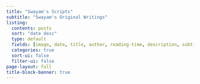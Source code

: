 ```yaml
---
title: "Swayam's Scripts"
subtitle: "Swayam's Original Writings"
listing:
  contents: posts
  sort: "date desc"
  type: default
  fields: [image, date, title, author, reading-time, description, subtitle, word-count, categories]
  categories: true
  sort-ui: false
  filter-ui: false
page-layout: full
title-block-banner: true
---
```



